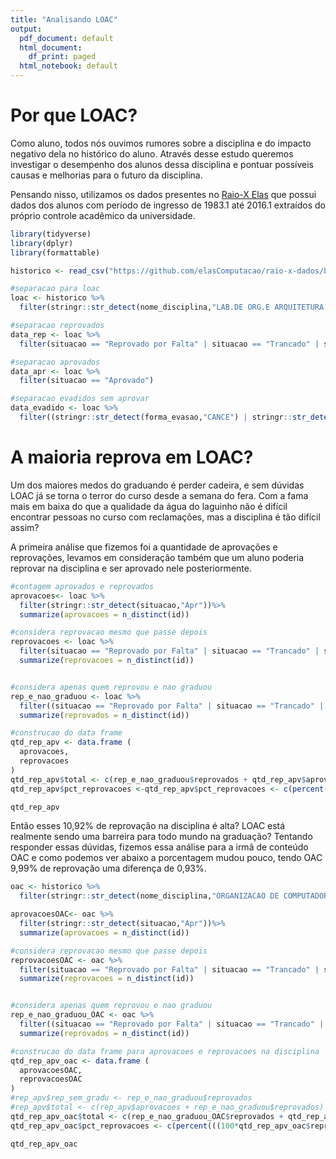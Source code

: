 ```yaml
---
title: "Analisando LOAC"
output:
  pdf_document: default
  html_document:
    df_print: paged
  html_notebook: default
---
```


# Por que LOAC?

Como aluno, todos nós ouvimos rumores sobre a disciplina e do impacto negativo dela no histórico do aluno. Através desse estudo queremos investigar o desempenho dos alunos dessa disciplina e pontuar possíveis causas e melhorias para o futuro da disciplina.

Pensando nisso, utilizamos os dados presentes no [Raio-X Elas](<https://github.com/elasComputacao/raio-x-dados/blob/main/data/dados-brutos/historico_alunos_raiox.csv?raw=true>) que possui dados dos alunos com período de ingresso de 1983.1 até 2016.1 extraídos do próprio controle acadêmico da universidade.


```r
library(tidyverse)
library(dplyr)
library(formattable)

historico <- read_csv("https://github.com/elasComputacao/raio-x-dados/blob/main/data/dados-brutos/historico_alunos_raiox.csv?raw=true")

#separacao para loac
loac <- historico %>%
  filter(stringr::str_detect(nome_disciplina,"LAB.DE ORG.E ARQUITETURA DE COMPUTADORES"))

#separacao reprovados 
data_rep <- loac %>% 
  filter(situacao == "Reprovado por Falta" | situacao == "Trancado" | situacao == "Reprovado")

#separacao aprovados 
data_apr <- loac %>%
  filter(situacao == "Aprovado")

#separacao evadidos sem aprovar
data_evadido <- loac %>%
  filter((stringr::str_detect(forma_evasao,"CANCE") | stringr::str_detect(forma_evasao,"TRANSFERIDO PARA OUTRA IES")) & situacao != "Aprovado")

```
# A maioria reprova em LOAC?

Um dos maiores medos do graduando é perder cadeira, e sem dúvidas LOAC já se torna o terror do curso desde a semana do fera. Com a fama mais em baixa do que a qualidade da água do laguinho não é difícil encontrar pessoas no curso com reclamações, mas a disciplina é tão difícil assim?

A primeira análise que fizemos foi a quantidade de aprovações e reprovações, levamos em consideração também que um aluno poderia reprovar na disciplina e ser aprovado nele posteriormente.

``` r
#contagem aprovados e reprovados
aprovacoes<- loac %>%
  filter(stringr::str_detect(situacao,"Apr"))%>%
  summarize(aprovacoes = n_distinct(id))

#considera reprovacao mesmo que passe depois
reprovacoes <- loac %>% 
  filter(situacao == "Reprovado por Falta" | situacao == "Trancado" | situacao == "Reprovado")%>%
  summarize(reprovacoes = n_distinct(id))


#considera apenas quem reprovou e nao graduou
rep_e_nao_graduou <- loac %>% 
  filter((situacao == "Reprovado por Falta" | situacao == "Trancado" | situacao == "Reprovado") & forma_evasao != "GRADUADO")%>%
  summarize(reprovados = n_distinct(id))

#construcao do data frame
qtd_rep_apv <- data.frame (
  aprovacoes,
  reprovacoes
)
qtd_rep_apv$total <- c(rep_e_nao_graduou$reprovados + qtd_rep_apv$aprovacoes)
qtd_rep_apv$pct_reprovacoes <-qtd_rep_apv$pct_reprovacoes <- c(percent(((100*qtd_rep_apv$reprovacoes)/(qtd_rep_apv$aprovacoes+qtd_rep_apv$reprovacoes))/100))

```
```r
qtd_rep_apv
```
Então esses 10,92% de reprovação na disciplina é alta? LOAC está realmente sendo uma barreira para todo mundo na graduação? Tentando responder essas dúvidas, fizemos essa análise para a irmã de conteúdo OAC e como podemos ver abaixo a porcentagem mudou pouco, tendo OAC 9,99% de reprovação uma diferença de 0,93%.

```r
oac <- historico %>%
  filter(stringr::str_detect(nome_disciplina,"ORGANIZACAO DE COMPUTADORES") | stringr::str_detect(nome_disciplina,"ORG.E ARQUITETURA DE COMPUTADORES I"))

aprovacoesOAC<- oac %>%
  filter(stringr::str_detect(situacao,"Apr"))%>%
  summarize(aprovacoes = n_distinct(id))

#considera reprovacao mesmo que passe depois
reprovacoesOAC <- oac %>% 
  filter(situacao == "Reprovado por Falta" | situacao == "Trancado" | situacao == "Reprovado")%>%
  summarize(reprovacoes = n_distinct(id))


#considera apenas quem reprovou e nao graduou
rep_e_nao_graduou_OAC <- oac %>% 
  filter((situacao == "Reprovado por Falta" | situacao == "Trancado" | situacao == "Reprovado") & forma_evasao != "GRADUADO")%>%
  summarize(reprovados = n_distinct(id))

#construcao do data frame para aprovacoes e reprovacoes na disciplina
qtd_rep_apv_oac <- data.frame (
  aprovacoesOAC,
  reprovacoesOAC
)
#rep_apv$rep_sem_gradu <- rep_e_nao_graduou$reprovados
#rep_apv$total <- c(rep_apv$aprovacoes + rep_e_nao_graduou$reprovados)
qtd_rep_apv_oac$total <- c(rep_e_nao_graduou_OAC$reprovados + qtd_rep_apv_oac$aprovacoes)
qtd_rep_apv_oac$pct_reprovacoes <- c(percent(((100*qtd_rep_apv_oac$reprovacoes)/(qtd_rep_apv_oac$aprovacoes+qtd_rep_apv_oac$reprovacoes))/100))
```
```r
qtd_rep_apv_oac
```
